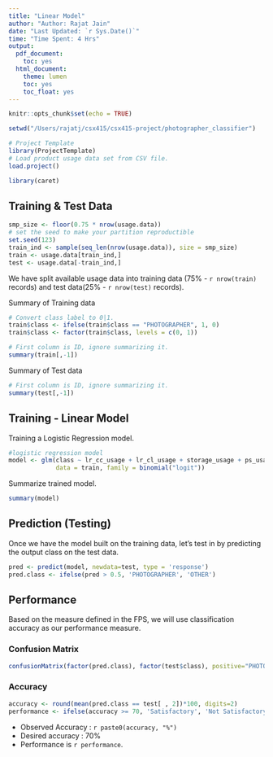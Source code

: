 ```yaml
---
title: "Linear Model"
author: "Author: Rajat Jain"
date: "Last Updated: `r Sys.Date()`"
time: "Time Spent: 4 Hrs"
output:
  pdf_document:
    toc: yes
  html_document:
    theme: lumen
    toc: yes
    toc_float: yes
---
```


```r
knitr::opts_chunk$set(echo = TRUE)
```

```r
setwd("/Users/rajatj/csx415/csx415-project/photographer_classifier")

# Project Template
library(ProjectTemplate)
# Load product usage data set from CSV file.
load.project()

library(caret)
```

## Training & Test Data
```r
smp_size <- floor(0.75 * nrow(usage.data))
# set the seed to make your partition reproductible
set.seed(123)
train_ind <- sample(seq_len(nrow(usage.data)), size = smp_size)
train <- usage.data[train_ind,]
test <- usage.data[-train_ind,]
```
We have split available usage data into training data (75% - `r nrow(train)` records) and test data(25% - `r nrow(test)` records).

Summary of Training data
```r
# Convert class label to 0|1.
train$class <- ifelse(train$class == "PHOTOGRAPHER", 1, 0)
train$class <- factor(train$class, levels = c(0, 1))

# First column is ID, ignore summarizing it.
summary(train[,-1])
```
Summary of Test data
```r
# First column is ID, ignore summarizing it.
summary(test[,-1])
```

## Training - Linear Model
Training a Logistic Regression model.
```r
#logistic regression model
model <- glm(class ~ lr_cc_usage + lr_cl_usage + storage_usage + ps_usage + stock_usage,
             data = train, family = binomial("logit"))
```

Summarize trained model.
```r
summary(model)
```

## Prediction (Testing)
Once we have the model built on the training data, let's test in by predicting the output class on the test data.
```r
pred <- predict(model, newdata=test, type = 'response')
pred.class <- ifelse(pred > 0.5, 'PHOTOGRAPHER', 'OTHER')
```


## Performance
Based on the measure defined in the FPS, we will use classification accuracy as our performance measure.

### Confusion Matrix
```r
confusionMatrix(factor(pred.class), factor(test$class), positive="PHOTOGRAPHER")
```

### Accuracy
```r
accuracy <- round(mean(pred.class == test[ , 2])*100, digits=2)
performance <- ifelse(accuracy >= 70, 'Satisfactory', 'Not Satisfactory')
```

* Observed Accuracy : `r paste0(accuracy, "%")`
* Desired accuracy : 70%
* Performance is `r performance`.